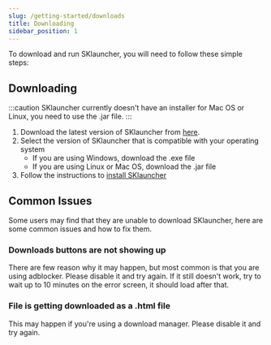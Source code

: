 ```yaml
---
slug: /getting-started/downloads
title: Downloading
sidebar_position: 1
---
```


To download and run SKlauncher, you will need to follow these simple steps:

## Downloading

:::caution
SKlauncher currently doesn't have an installer for Mac OS or Linux, you need to use the .jar file.
:::

1. Download the latest version of SKlauncher from [here](https://skmedix.pl/downloads).
2. Select the version of SKlauncher that is compatible with your operating system
    - If you are using Windows, download the .exe file
    - If you are using Linux or Mac OS, download the .jar file
3. Follow the instructions to [install SKlauncher](/getting-started/install)

## Common Issues

Some users may find that they are unable to download SKlauncher, here are some common issues and how to fix them.

### Downloads buttons are not showing up
There are few reason why it may happen, but most common is that you are using adblocker. Please disable it and try again.
If it still doesn't work, try to wait up to 10 minutes on the error screen, it should load after that.

### File is getting downloaded as a .html file
This may happen if you're using a download manager. Please disable it and try again.
